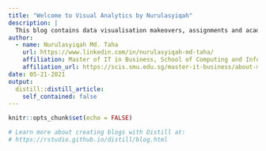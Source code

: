 ```yaml
---
title: "Welcome to Visual Analytics by Nurulasyiqah"
description: |
  This blog contains data visualisation makeovers, assignments and academic projects related to data analytics and visual analytics.
author:
  - name: Nurulasyiqah Md. Taha 
    url: https://www.linkedin.com/in/nurulasyiqah-md-taha/
    affiliation: Master of IT in Business, School of Computing and Information Systems, Singapore Management University
    affiliation_url: https://scis.smu.edu.sg/master-it-business/about-mitb-main
date: 05-21-2021
output:
  distill::distill_article:
    self_contained: false
---
```


```r
knitr::opts_chunk$set(echo = FALSE)

# Learn more about creating blogs with Distill at:
# https://rstudio.github.io/distill/blog.html

```




